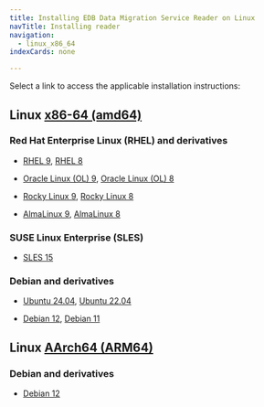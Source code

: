 ```yaml
---
title: Installing EDB Data Migration Service Reader on Linux
navTitle: Installing reader
navigation:
  - linux_x86_64
indexCards: none

---
```


Select a link to access the applicable installation instructions:

## Linux [x86-64 (amd64)](linux_x86_64)

### Red Hat Enterprise Linux (RHEL) and derivatives

-   [RHEL 9](linux_x86_64/edb-dms-reader_rhel_9.mdx), [RHEL 8](linux_x86_64/edb-dms-reader_rhel_8.mdx)

-   [Oracle Linux (OL) 9](linux_x86_64/edb-dms-reader_rhel_9.mdx), [Oracle Linux (OL) 8](linux_x86_64/edb-dms-reader_rhel_8.mdx)

-   [Rocky Linux 9](linux_x86_64/edb-dms-reader_other_linux_9.mdx), [Rocky Linux 8](linux_x86_64/edb-dms-reader_other_linux_8.mdx)

-   [AlmaLinux 9](linux_x86_64/edb-dms-reader_other_linux_9.mdx), [AlmaLinux 8](linux_x86_64/edb-dms-reader_other_linux_8.mdx)

### SUSE Linux Enterprise (SLES)

-   [SLES 15](linux_x86_64/edb-dms-reader_sles_15.mdx)

### Debian and derivatives

-   [Ubuntu 24.04](linux_x86_64/edb-dms-reader_ubuntu_24.mdx), [Ubuntu 22.04](linux_x86_64/edb-dms-reader_ubuntu_22.mdx)

-   [Debian 12](linux_x86_64/edb-dms-reader_debian_12.mdx), [Debian 11](linux_x86_64/edb-dms-reader_debian_11.mdx)

## Linux [AArch64 (ARM64)](linux_arm64)

### Debian and derivatives

-   [Debian 12](linux_arm64/edb-dms-reader_debian_12.mdx)
